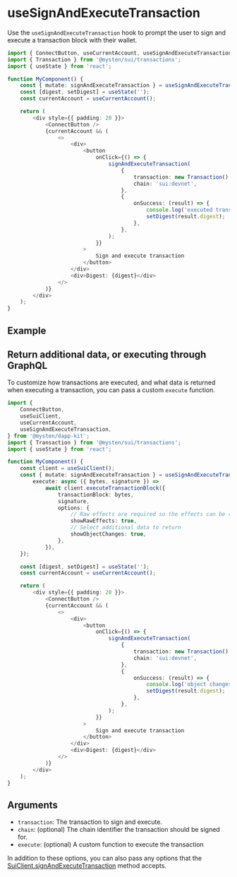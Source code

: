 
# useSignAndExecuteTransaction

Use the `useSignAndExecuteTransaction` hook to prompt the user to sign and execute a transaction
block with their wallet.

```ts
import { ConnectButton, useCurrentAccount, useSignAndExecuteTransaction } from '@mysten/dapp-kit';
import { Transaction } from '@mysten/sui/transactions';
import { useState } from 'react';

function MyComponent() {
	const { mutate: signAndExecuteTransaction } = useSignAndExecuteTransaction();
	const [digest, setDigest] = useState('');
	const currentAccount = useCurrentAccount();

	return (
		<div style={{ padding: 20 }}>
			<ConnectButton />
			{currentAccount && (
				<>
					<div>
						<button
							onClick={() => {
								signAndExecuteTransaction(
									{
										transaction: new Transaction(),
										chain: 'sui:devnet',
									},
									{
										onSuccess: (result) => {
											console.log('executed transaction', result);
											setDigest(result.digest);
										},
									},
								);
							}}
						>
							Sign and execute transaction
						</button>
					</div>
					<div>Digest: {digest}</div>
				</>
			)}
		</div>
	);
}
```

## Example

<UseSignAndExecuteTransactionExample />

## Return additional data, or executing through GraphQL

To customize how transactions are executed, and what data is returned when executing a transaction,
you can pass a custom `execute` function.

```ts
import {
	ConnectButton,
	useSuiClient,
	useCurrentAccount,
	useSignAndExecuteTransaction,
} from '@mysten/dapp-kit';
import { Transaction } from '@mysten/sui/transactions';
import { useState } from 'react';

function MyComponent() {
	const client = useSuiClient();
	const { mutate: signAndExecuteTransaction } = useSignAndExecuteTransaction({
		execute: async ({ bytes, signature }) =>
			await client.executeTransactionBlock({
				transactionBlock: bytes,
				signature,
				options: {
					// Raw effects are required so the effects can be reported back to the wallet
					showRawEffects: true,
					// Select additional data to return
					showObjectChanges: true,
				},
			}),
	});

	const [digest, setDigest] = useState('');
	const currentAccount = useCurrentAccount();

	return (
		<div style={{ padding: 20 }}>
			<ConnectButton />
			{currentAccount && (
				<>
					<div>
						<button
							onClick={() => {
								signAndExecuteTransaction(
									{
										transaction: new Transaction(),
										chain: 'sui:devnet',
									},
									{
										onSuccess: (result) => {
											console.log('object changes', result.objectChanges);
											setDigest(result.digest);
										},
									},
								);
							}}
						>
							Sign and execute transaction
						</button>
					</div>
					<div>Digest: {digest}</div>
				</>
			)}
		</div>
	);
}
```

## Arguments

- `transaction`: The transaction to sign and execute.
- `chain`: (optional) The chain identifier the transaction should be signed for.
- `execute`: (optional) A custom function to execute the transaction

In addition to these options, you can also pass any options that the
[SuiClient.signAndExecuteTransaction](/typedoc/classes/_mysten_sui.client.SuiClient.html#signAndExecuteTransactionBlock)
method accepts.
